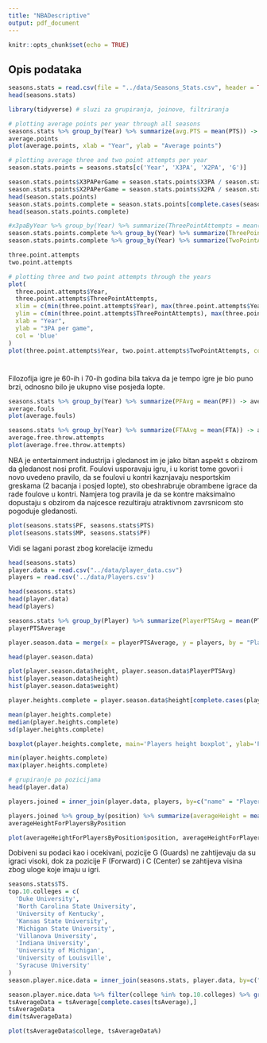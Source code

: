 ---
title: "NBADescriptive"
output: pdf_document
---

```{r setup, include=FALSE}
knitr::opts_chunk$set(echo = TRUE)
```

## Opis podataka


```{r Data input }

seasons.stats = read.csv(file = "../data/Seasons_Stats.csv", header = TRUE)
head(seasons.stats)
```

``` {r Average 3PA/2PA }
library(tidyverse) # sluzi za grupiranja, joinove, filtriranja

# plotting average points per year through all seasons
seasons.stats %>% group_by(Year) %>% summarize(avg.PTS = mean(PTS)) -> average.points
average.points
plot(average.points, xlab = "Year", ylab = "Average points")

# plotting average three and two point attempts per year
season.stats.points = seasons.stats[c('Year', 'X3PA', 'X2PA', 'G')]

season.stats.points$X3PAPerGame = season.stats.points$X3PA / season.stats.points$G
season.stats.points$X2PAPerGame = season.stats.points$X2PA / season.stats.points$G
head(season.stats.points)
season.stats.points.complete = season.stats.points[complete.cases(season.stats.points),]
head(season.stats.points.complete)

#x3paByYear %>% group_by(Year) %>% summarize(ThreePointAttempts = mean(X3PA)) -> threePointAttempts
season.stats.points.complete %>% group_by(Year) %>% summarize(ThreePointAttempts = mean(X3PAPerGame)) -> three.point.attempts
season.stats.points.complete %>% group_by(Year) %>% summarize(TwoPointAttempts = mean(X2PAPerGame)) -> two.point.attempts

three.point.attempts
two.point.attempts

# plotting three and two point attempts through the years
plot(
  three.point.attempts$Year, 
  three.point.attempts$ThreePointAttempts, 
  xlim = c(min(three.point.attempts$Year), max(three.point.attempts$Year)),
  ylim = c(min(three.point.attempts$ThreePointAttempts), max(three.point.attempts$ThreePointAttempts)),
  xlab = "Year",
  ylab = "3PA per game",
  col = 'blue'
)
plot(three.point.attempts$Year, two.point.attempts$TwoPointAttempts, col='red')

```
# 

Filozofija igre je 60-ih i 70-ih godina bila takva da je tempo igre je bio puno brzi, odnosno bilo je ukupno vise posjeda lopte.


```{r Fouls and Free throw attempts per year }


seasons.stats %>% group_by(Year) %>% summarize(PFAvg = mean(PF)) -> average.fouls
average.fouls
plot(average.fouls)

seasons.stats %>% group_by(Year) %>% summarize(FTAAvg = mean(FTA)) -> average.free.throw.attempts
average.free.throw.attempts
plot(average.free.throw.attempts)


```

NBA je entertainment industrija i gledanost im je jako bitan aspekt s obzirom da gledanost nosi profit. Foulovi usporavaju igru, i u korist tome govori i novo uvedeno pravilo, da se foulovi u kontri kaznjavaju nesportskim greskama (2 bacanja i posjed lopte), sto obeshrabruje obrambene igrace da rade foulove u kontri. Namjera tog pravila je da se kontre maksimalno dopustaju s obzirom da najcesce rezultiraju atraktivnom zavrsnicom sto pogoduje gledanosti.


```{r}

plot(seasons.stats$PF, seasons.stats$PTS)
plot(seasons.stats$MP, seasons.stats$PF)

```

Vidi se lagani porast zbog korelacije izmedu 

```{r}

head(seasons.stats)
player.data = read.csv("../data/player_data.csv")
players = read.csv('../data/Players.csv')

head(seasons.stats)
head(player.data)
head(players)

seasons.stats %>% group_by(Player) %>% summarize(PlayerPTSAvg = mean(PTS)) -> playerPTSAverage
playerPTSAverage

player.season.data = merge(x = playerPTSAverage, y = players, by = "Player", all.y = TRUE)

head(player.season.data)

plot(player.season.data$height, player.season.data$PlayerPTSAvg)
hist(player.season.data$height)
hist(player.season.data$weight)

player.heights.complete = player.season.data$height[complete.cases(player.season.data$height)]

mean(player.heights.complete)
median(player.heights.complete)
sd(player.heights.complete)

boxplot(player.heights.complete, main='Players height boxplot', ylab='Players height [cm]')

min(player.heights.complete)
max(player.heights.complete)

```

```{r}

# grupiranje po pozicijama
head(player.data)

players.joined = inner_join(player.data, players, by=c("name" = "Player"))

players.joined %>% group_by(position) %>% summarize(averageHeight = mean(height.y)) -> averageHeightForPlayersByPosition
averageHeightForPlayersByPosition

plot(averageHeightForPlayersByPosition$position, averageHeightForPlayersByPosition$averageHeight)

```

Dobiveni su podaci kao i ocekivani, pozicije G (Guards) ne zahtijevaju da su igraci visoki, dok za pozicije F (Forward) i C (Center) se zahtijeva visina zbog uloge koje imaju u igri.

```{r}

seasons.stats$TS.
top.10.colleges = c(
  'Duke University', 
  'North Carolina State University',
  'University of Kentucky',
  'Kansas State University',
  'Michigan State University',
  'Villanova University',
  'Indiana University',
  'University of Michigan',
  'University of Louisville',
  'Syracuse University'
)
season.player.nice.data = inner_join(seasons.stats, player.data, by=c("Player" = "name"))

season.player.nice.data %>% filter(college %in% top.10.colleges) %>% group_by(college) %>% summarize(tsAverage = mean(TS.)) -> tsAverage
tsAverageData = tsAverage[complete.cases(tsAverage),]
tsAverageData
dim(tsAverageData)

plot(tsAverageData$college, tsAverageData%)

```

